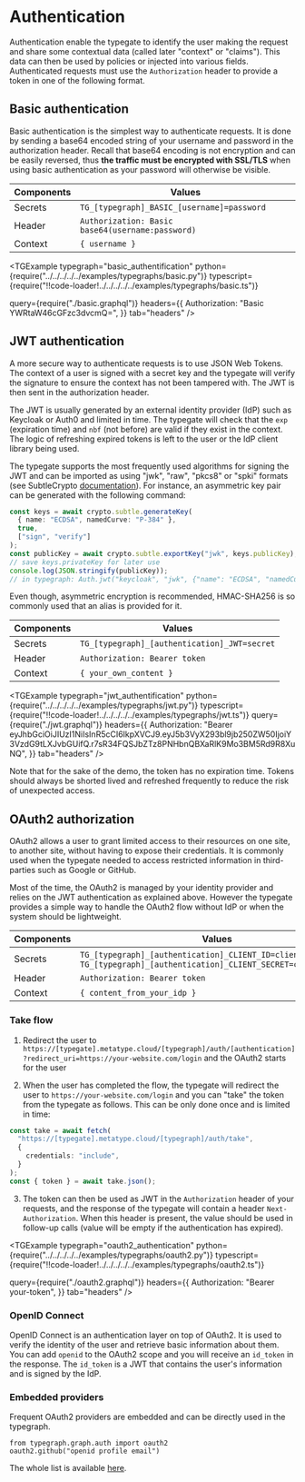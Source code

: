 

# Authentication

Authentication enable the typegate to identify the user making the request and share some contextual data (called later "context" or "claims"). This data can then be used by policies or injected into various fields. Authenticated requests must use the `Authorization` header to provide a token in one of the following format.

## Basic authentication

Basic authentication is the simplest way to authenticate requests. It is done by sending a base64 encoded string of your username and password in the authorization header. Recall that base64 encoding is not encryption and can be easily reversed, thus **the traffic must be encrypted with SSL/TLS** when using basic authentication as your password will otherwise be visible.

| Components | Values                                           |
| ---------- | ------------------------------------------------ |
| Secrets    | `TG_[typegraph]_BASIC_[username]=password`       |
| Header     | `Authorization: Basic base64(username:password)` |
| Context    | `{ username }`                                   |

<TGExample
  typegraph="basic_authentification"
  python={require("../../../../../examples/typegraphs/basic.py")}
  typescript={require("!!code-loader!../../../../../examples/typegraphs/basic.ts")}

  query={require("./basic.graphql")}
  headers={{
    Authorization: "Basic YWRtaW46cGFzc3dvcmQ=",
  }}
  tab="headers"
/>

## JWT authentication

A more secure way to authenticate requests is to use JSON Web Tokens. The context of a user is signed with a secret key and the typegate will verify the signature to ensure the context has not been tampered with. The JWT is then sent in the authorization header.

The JWT is usually generated by an external identity provider (IdP) such as Keycloak or Auth0 and limited in time. The typegate will check that the `exp` (expiration time) and `nbf` (not before) are valid if they exist in the context. The logic of refreshing expired tokens is left to the user or the IdP client library being used.

The typegate supports the most frequently used algorithms for signing the JWT and can be imported as using "jwk", "raw", "pkcs8" or "spki" formats (see SubtleCrypto [documentation](https://developer.mozilla.org/en-US/docs/Web/API/SubtleCrypto/importKey)).
For instance, an asymmetric key pair can be generated with the following command:

```typescript
const keys = await crypto.subtle.generateKey(
  { name: "ECDSA", namedCurve: "P-384" },
  true,
  ["sign", "verify"]
);
const publicKey = await crypto.subtle.exportKey("jwk", keys.publicKey);
// save keys.privateKey for later use
console.log(JSON.stringify(publicKey));
// in typegraph: Auth.jwt("keycloak", "jwk", {"name": "ECDSA", "namedCurve": "P-384"})
```

Even though, asymmetric encryption is recommended, HMAC-SHA256 is so commonly used that an alias is provided for it.

| Components | Values                                       |
| ---------- | -------------------------------------------- |
| Secrets    | `TG_[typegraph]_[authentication]_JWT=secret` |
| Header     | `Authorization: Bearer token`                |
| Context    | `{ your_own_content }`                       |

<TGExample
  typegraph="jwt_authentification"
  python={require("../../../../../examples/typegraphs/jwt.py")}
  typescript={require("!!code-loader!../../../../../examples/typegraphs/jwt.ts")}
  query={require("./jwt.graphql")}
  headers={{
    Authorization:
      "Bearer eyJhbGciOiJIUzI1NiIsInR5cCI6IkpXVCJ9.eyJ5b3VyX293bl9jb250ZW50IjoiY3VzdG9tLXJvbGUifQ.r7sR34FQSJbZTz8PNHbnQBXaRlK9Mo3BM5Rd9R8XuNQ",
  }}
  tab="headers"
/>

Note that for the sake of the demo, the token has no expiration time. Tokens should always be shorted lived and refreshed frequently to reduce the risk of unexpected access.

## OAuth2 authorization

OAuth2 allows a user to grant limited access to their resources on one site, to another site, without having to expose their credentials. It is commonly used when the typegate needed to access restricted information in third-parties such as Google or GitHub.

Most of the time, the OAuth2 is managed by your identity provider and relies on the JWT authentication as explained above. However the typegate provides a simple way to handle the OAuth2 flow without IdP or when the system should be lightweight.

| Components | Values                                                                                                               |
| ---------- | -------------------------------------------------------------------------------------------------------------------- |
| Secrets    | `TG_[typegraph]_[authentication]_CLIENT_ID=client_id`, `TG_[typegraph]_[authentication]_CLIENT_SECRET=client_secret` |
| Header     | `Authorization: Bearer token`                                                                                        |
| Context    | `{ content_from_your_idp }`                                                                                          |

### Take flow

1. Redirect the user to `https://[typegate].metatype.cloud/[typegraph]/auth/[authentication]?redirect_uri=https://your-website.com/login` and the OAuth2 starts for the user

2. When the user has completed the flow, the typegate will redirect the user to `https://your-website.com/login` and you can "take" the token from the typegate as follows. This can be only done once and is limited in time:

```typescript
const take = await fetch(
  "https://[typegate].metatype.cloud/[typegraph]/auth/take",
  {
    credentials: "include",
  }
);
const { token } = await take.json();
```

3. The token can then be used as JWT in the `Authorization` header of your requests, and the response of the typegate will contain a header `Next-Authorization`. When this header is present, the value should be used in follow-up calls (value will be empty if the authentication has expired).

<OAuth2 name="github" typegraph="oauth2_authentication" />

<TGExample
  typegraph="oauth2_authentication"
  python={require("../../../../../examples/typegraphs/oauth2.py")}
  typescript={require("!!code-loader!../../../../../examples/typegraphs/oauth2.ts")}

  query={require("./oauth2.graphql")}
  headers={{
    Authorization: "Bearer your-token",
  }}
  tab="headers"
/>

### OpenID Connect

OpenID Connect is an authentication layer on top of OAuth2. It is used to verify the identity of the user and retrieve basic information about them. You can add `openid` to the OAuth2 scope and you will receive an `id_token` in the response. The `id_token` is a JWT that contains the user's information and is signed by the IdP.

### Embedded providers

Frequent OAuth2 providers are embedded and can be directly used in the typegraph.

```
from typegraph.graph.auth import oauth2
oauth2.github("openid profile email")
```

The whole list is available [here](https://github.com/metatypedev/metatype/blob/main/typegraph/python/typegraph/graph/auth/oauth2.py).
